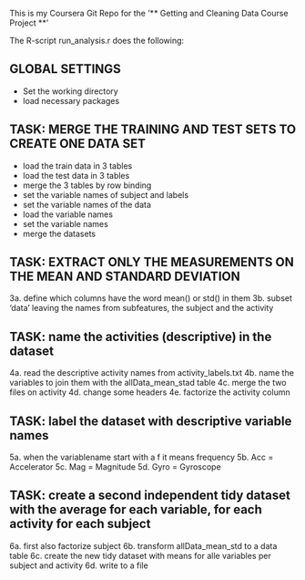 This is my Coursera Git Repo for the '** Getting and Cleaning Data Course Project **'

The R-script run_analysis.r does the following:

 
## GLOBAL SETTINGS##
- Set the working directory
- load necessary packages

## TASK: MERGE THE TRAINING AND TEST SETS TO CREATE ONE DATA SET##
- load the train data in 3 tables
- load the test data in 3 tables
- merge the 3 tables by row binding
- set the variable names of subject and labels
- set the variable names of the data
- load the variable names
- set the variable names
- merge the datasets


## TASK: EXTRACT ONLY THE MEASUREMENTS ON THE MEAN AND STANDARD DEVIATION##
3a. define which columns have the word mean() or std() in them
3b. subset 'data' leaving the names from subfeatures, the subject and the activity

## TASK: name the activities (descriptive) in the dataset##
4a. read the descriptive activity names from activity_labels.txt
4b. name the variables to join them with the allData_mean_stad table
4c. merge the two files on activity
4d. change some headers
4e. factorize the activity column

## TASK: label the dataset with descriptive variable names##
5a. when the variablename start with a f it means frequency
5b. Acc = Accelerator
5c. Mag = Magnitude
5d. Gyro = Gyroscope

## TASK: create a second independent tidy dataset with the average for each variable, for each activity for each subject##
6a. first also factorize subject
6b. transform allData_mean_std to a data table
6c. create the new tidy dataset with means for alle variables per subject and activity
6d. write to a file



